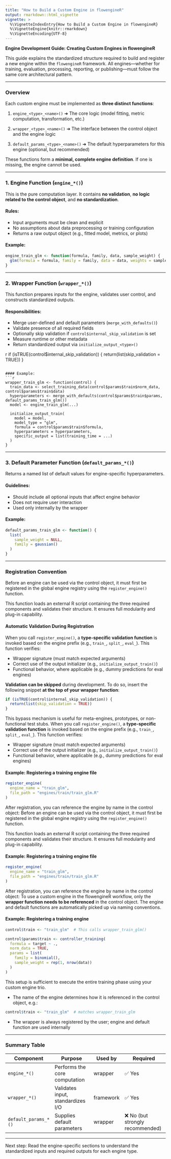 ```yaml
---
title: "How to Build a Custom Engine in flowengineR"
output: rmarkdown::html_vignette
vignette: >
  %\VignetteIndexEntry{How to Build a Custom Engine in flowengineR}
  %\VignetteEngine{knitr::rmarkdown}
  %\VignetteEncoding{UTF-8}
---
```


**Engine Development Guide: Creating Custom Engines in flowengineR**

This guide explains the standardized structure required to build and register a new engine within the `flowengineR` framework. All engines—whether for training, evaluation, processing, reporting, or publishing—must follow the same core architectural pattern.

---

### Overview

Each custom engine must be implemented as **three distinct functions**:

1. `engine_<type>_<name>()`
   ➜ The core logic (model fitting, metric computation, transformation, etc.)

2. `wrapper_<type>_<name>()`
   ➜ The interface between the control object and the engine logic

3. `default_params_<type>_<name>()`
   ➜ The default hyperparameters for this engine (optional, but recommended)

These functions form a **minimal, complete engine definition**. If one is missing, the engine cannot be used.

---

### 1. Engine Function (`engine_*()`)

This is the pure computation layer. It contains **no validation**, **no logic related to the control object**, and **no standardization**.

#### Rules:

* Input arguments must be clean and explicit
* No assumptions about data preprocessing or training configuration
* Returns a raw output object (e.g., fitted model, metrics, or plots)

#### Example:

```r
engine_train_glm <- function(formula, family, data, sample_weight) {
  glm(formula = formula, family = family, data = data, weights = sample_weight)
}
```

---

### 2. Wrapper Function (`wrapper_*()`)

This function prepares inputs for the engine, validates user control, and constructs standardized outputs.

#### Responsibilities:

* Merge user-defined and default parameters (`merge_with_defaults()`)
* Validate presence of all required fields
* Optionally skip validation if `control$internal_skip_validation` is set
* Measure runtime or other metadata
* Return standardized output via `initialize_output_<type>()`

r
if (isTRUE(control\$internal\_skip\_validation)) {
return(list(skip\_validation = TRUE))
}

````

#### Example:
```r
wrapper_train_glm <- function(control) {
  train_data <- select_training_data(control$params$train$norm_data, control$params$train$data)
  hyperparameters <- merge_with_defaults(control$params$train$params, default_params_train_glm())
  model <- engine_train_glm(...)

  initialize_output_train(
    model = model,
    model_type = "glm",
    formula = control$params$train$formula,
    hyperparameters = hyperparameters,
    specific_output = list(training_time = ...)
  )
}
````

---

### 3. Default Parameter Function (`default_params_*()`)

Returns a named list of default values for engine-specific hyperparameters.

#### Guidelines:

* Should include all optional inputs that affect engine behavior
* Does not require user interaction
* Used only internally by the wrapper

#### Example:

```r
default_params_train_glm <- function() {
  list(
    sample_weight = NULL,
    family = gaussian()
  )
}
```

---

### Registration Convention

Before an engine can be used via the control object, it must first be registered in the global engine registry using the `register_engine()` function.

This function loads an external R script containing the three required components and validates their structure. It ensures full modularity and plug-in capability.

#### Automatic Validation During Registration

When you call `register_engine()`, a **type-specific validation function** is invoked based on the engine prefix (e.g., `train_`, `split_`, `eval_`). This function verifies:

* Wrapper signature (must match expected arguments)
* Correct use of the output initializer (e.g., `initialize_output_train()`)
* Functional behavior, where applicable (e.g., dummy predictions for eval engines)

**Validation can be skipped** during development. To do so, insert the following snippet **at the top of your wrapper function**:

```r
if (isTRUE(control$internal_skip_validation)) {
  return(list(skip_validation = TRUE))
}
```

This bypass mechanism is useful for meta-engines, prototypes, or non-functional test stubs.
When you call `register_engine()`, a **type-specific validation function** is invoked based on the engine prefix (e.g., `train_`, `split_`, `eval_`). This function verifies:

* Wrapper signature (must match expected arguments)
* Correct use of the output initializer (e.g., `initialize_output_train()`)
* Functional behavior, where applicable (e.g., dummy predictions for eval engines)

#### Example: Registering a training engine file

```r
register_engine(
  engine_name = "train_glm",
  file_path = "engines/train/train_glm.R"
)
```

After registration, you can reference the engine by name in the control object:
Before an engine can be used via the control object, it must first be registered in the global engine registry using the `register_engine()` function.

This function loads an external R script containing the three required components and validates their structure. It ensures full modularity and plug-in capability.

#### Example: Registering a training engine file

```r
register_engine(
  engine_name = "train_glm",
  file_path = "engines/train/train_glm.R"
)
```

After registration, you can reference the engine by name in the control object:
To use a custom engine in the flowengineR workflow, only the **wrapper function needs to be referenced** in the control object. The engine and default functions are automatically picked up via naming conventions.

#### Example: Registering a training engine

```r
control$train <- "train_glm"  # This calls wrapper_train_glm()

control$params$train <- controller_training(
  formula = target ~ .,
  norm_data = TRUE,
  params = list(
    family = binomial(),
    sample_weight = rep(1, nrow(data))
  )
)
```

This setup is sufficient to execute the entire training phase using your custom engine trio.

* The name of the engine determines how it is referenced in the control object, e.g.:

```r
control$train <- "train_glm"  # matches wrapper_train_glm
```

* The wrapper is always registered by the user; engine and default function are used internally

---

### Summary Table

| Component            | Purpose                           | Used by   | Required                        |
| -------------------- | --------------------------------- | --------- | ------------------------------- |
| `engine_*()`         | Performs the core computation     | wrapper   | ✅ Yes                           |
| `wrapper_*()`        | Validates input, standardizes I/O | framework | ✅ Yes                           |
| `default_params_*()` | Supplies default parameters       | wrapper   | ❌ No (but strongly recommended) |

---

Next step: Read the engine-specific sections to understand the standardized inputs and required outputs for each engine type.